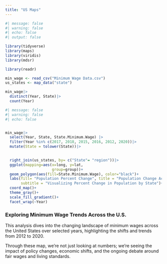 ```yaml
---
title: "US Maps"
---
```


```r
#| message: false
#| warning: false
#| echo: false
#| output: false

library(tidyverse)
library(maps)
library(viridis)
library(mdsr)

library(readr)

min_wage <- read_csv("Minimum Wage Data.csv")
us_states <- map_data("state")

min_wage|>
  distinct(Year, State)|>
  count(Year)
```

```r
#| message: false
#| warning: false
#| echo: false


min_wage|>
  select(Year, State, State.Minimum.Wage) |>
  filter(Year %in% c(2017, 2018, 2015, 2016, 2012, 2020))|>
  mutate(State = tolower(State))|>

  
  right_join(us_states, by= c("State"= "region"))|>
  ggplot(mapping=aes(x=long, y=lat,
                     group=group))+
  geom_polygon(aes(fill=State.Minimum.Wage), color="black")+
  labs(fill= "Population Percent Change", title = "Population Change Across the U.S. States",
       subtitle = "Visualizing Percent Change in Population by State")+
  coord_map()+
  theme_gray()+
  scale_fill_gradient()+
  facet_wrap(~Year) 
```





### Exploring Minimum Wage Trends Across the U.S.

This analysis dives into the changing landscape of minimum wages across the United States over selected years, highlighting the shifts and trends from 2012 to 2020.

Through these map, we're not just looking at numbers; we're seeing the impact of policy changes, economic shifts, and the ongoing debate around fair wages and living standards.
